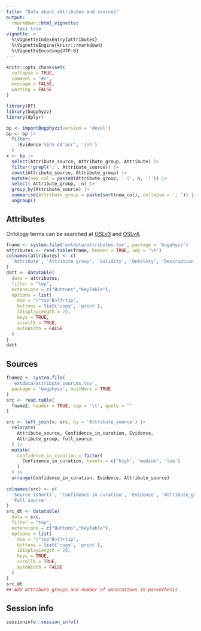```yaml
---
title: "Data about attributes and sources"
output: 
  rmarkdown::html_vignette:
    toc: true
vignette: >
  %\VignetteIndexEntry{attributes}
  %\VignetteEngine{knitr::rmarkdown}
  %\VignetteEncoding{UTF-8}
---
```


```r
knitr::opts_chunk$set(
  collapse = TRUE,
  comment = "#>", 
  message = FALSE,
  warning = FALSE
)
```

```r
library(DT)
library(bugphyzz)
library(dplyr)
```

```r
bp <- importBugphyzz(version = 'devel')
bp <- bp |> 
  filter(
    !Evidence %in% c('asr', 'inh')
  )
x <- bp |> 
  select(Attribute_source, Attribute_group, Attribute) |> 
  filter(!grepl(';', Attribute_source)) |> 
  count(Attribute_source, Attribute_group) |> 
  mutate(new_col = paste0(Attribute_group, ' (', n, ')')) |> 
  select(-Attribute_group, -n) |> 
  group_by(Attribute_source) |> 
  summarise(Attribute_group = paste(sort(new_col), collapse = '; ')) |> 
  ungroup()
```

## Attributes

Ontology terms can be searched at [OSLv3](https://www.ebi.ac.uk/ols/index) and
[OSLv4](https://www.ebi.ac.uk/ols4).

```r
fname <- system.file('extdata/attributes.tsv', package = 'bugphyzz')
attributes <- read.table(fname, header = TRUE, sep = '\t')
colnames(attributes) <- c(
  'Attribute', 'Attribute group', 'Validity', 'Ontoloty', 'Description'
)
datt <- datatable(
  data = attributes, 
  filter = "top",
  extensions = c("Buttons","KeyTable"), 
  options = list(
    dom = '<"top"B>lfrtip',
    buttons = list('copy', 'print'),
    iDisplayLength = 25,
    keys = TRUE,
    scrollX = TRUE,
    autoWidth = FALSE 
  )
)
datt
```

## Sources

```r
fname2 <- system.file(
  'extdata/attribute_sources.tsv', 
  package = 'bugphyzz', mustWork = TRUE
)
src <- read.table(
  fname2, header = TRUE, sep = '\t', quote = ""
)

src <- left_join(x, src, by = 'Attribute_source') |> 
  relocate(
    Attribute_source, Confidence_in_curation, Evidence,
    Attribute_group, full_source
  ) |> 
  mutate(
    Confidence_in_curation = factor(
      Confidence_in_curation, levels = c('high', 'medium', 'low')
    )
  ) |> 
  arrange(Confidence_in_curation, Evidence, Attribute_source)
  
colnames(src) <- c(
  'Source (short)', 'Confidence in curation', 'Evidence', 'Attribute_group',
  'Full source'
)
src_dt <- datatable(
  data = src, 
  filter = "top",
  extensions = c("Buttons","KeyTable"), 
  options = list(
    dom = '<"top"B>lfrtip',
    buttons = list('copy', 'print'),
    iDisplayLength = 25,
    keys = TRUE,
    scrollX = TRUE,
    autoWidth = FALSE 
  )
)
src_dt
## Add attribute groups and number of annotations in parenthesis
```

## Session info

```r
sessioninfo::session_info()
```


